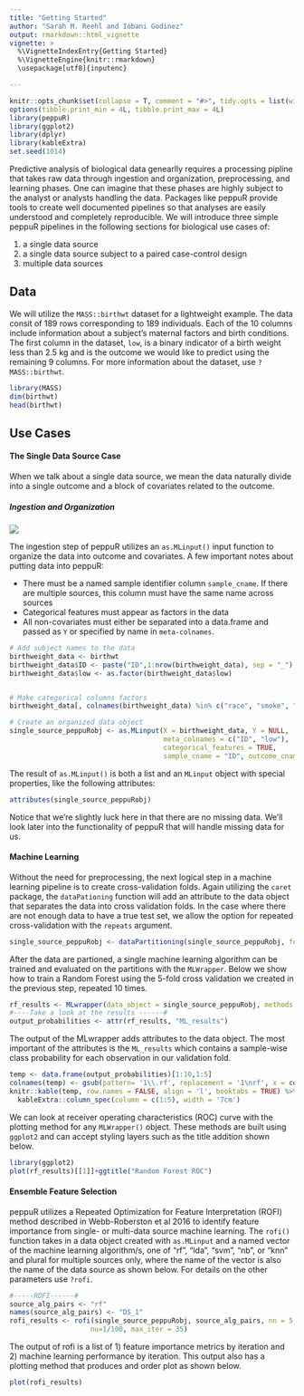 ```yaml
---
title: "Getting Started"
author: "Sarah M. Reehl and Iobani Godinez"
output: rmarkdown::html_vignette
vignette: >
  %\VignetteIndexEntry{Getting Started}
  %\VignetteEngine{knitr::rmarkdown}
  \usepackage[utf8]{inputenc}

---
```


```r
knitr::opts_chunk$set(collapse = T, comment = "#>", tidy.opts = list(width.cutoff = 70))
options(tibble.print_min = 4L, tibble.print_max = 4L)
library(peppuR)
library(ggplot2)
library(dplyr)
library(kableExtra)
set.seed(1014)
```

Predictive analysis of biological data genearlly requires a processing pipline that takes raw data through ingestion and organization, preprocessing, and learning phases. One can imagine that these phases are highly subject to the analyst or analysts handling the data. Packages like peppuR provide tools to create well documented pipelines so that analyses are easily understood and completely reproducible. We will introduce three simple peppuR pipelines in the following sections for biological use cases of:

1. a single data source 
2. a single data source subject to a paired case-control design
3. multiple data sources

## Data

We will utilize the `MASS::birthwt` dataset for a lightweight example. The data consit of 189 rows corresponding to 189 individuals. Each of the 10 columns include information about a subject's maternal factors and birth conditions. The first column in the dataset, `low`, is a binary indicator of a birth weight less than 2.5 kg and is the outcome we would like to predict using the remaining 9 columns. For more information about the dataset, use `?MASS::birthwt`. 

```r
library(MASS)
dim(birthwt)
head(birthwt)
```

## Use Cases
#### The Single Data Source Case
When we talk about a single data source, we mean the data naturally divide into a single outcome and a block of covariates related to the outcome.  

##### Ingestion and Organization
![](single_source.001.jpeg)

The ingestion step of peppuR utilizes an `as.MLinput()` input function to organize the data into outcome and covariates. A few important notes about putting data into peppuR:

* There must be a named sample identifier column `sample_cname`. If there are multiple sources, this column must have the same name across sources
* Categorical features must appear as factors in the data
* All non-covariates must either be separated into a data.frame and passed as `Y` or specified by name in `meta-colnames`.


```r
# Add subject names to the data
birthweight_data <- birthwt
birthweight_data$ID <- paste("ID",1:nrow(birthweight_data), sep = "_")
birthweight_data$low <- as.factor(birthweight_data$low)


# Make categorical columns factors
birthweight_data[, colnames(birthweight_data) %in% c("race", "smoke", "ht", "ui")] <- lapply(birthweight_data[, colnames(birthweight_data) %in% c("race", "smoke", "ht", "ui")], function(x) as.factor(x))

# Create an organized data object
single_source_peppuRobj <- as.MLinput(X = birthweight_data, Y = NULL, 
                                      meta_colnames = c("ID", "low"),
                                      categorical_features = TRUE,
                                      sample_cname = "ID", outcome_cname = "low")
```

The result of `as.MLinput()` is both a list and an `MLinput` object with special properties, like the following attributes:

```r
attributes(single_source_peppuRobj)
```

Notice that we're slightly luck here in that there are no missing data. We'll look later into the functionality of peppuR that will handle missing data for us.

#### Machine Learning

Without the need for preprocessing, the next logical step in a machine learning pipeline is to create cross-validation folds. Again utilizing the `caret` package, the `dataPationing` function will add an attribute to the data object that separates the data into cross validation folds. In the case where there are not enough data to have a true test set, we allow the option for repeated cross-validation with the `repeats` argument.

```r
single_source_peppuRobj <- dataPartitioning(single_source_peppuRobj, folds = 5, repeats = 10)
```

After the data are partioned, a single machine learning algorithm can be trained and evaluated on the partitions with the `MLWrapper`. Below we show how to train a Random Forest using the 5-fold cross validation we created in the previous step, repeated 10 times.


```r
rf_results <- MLwrapper(data_object = single_source_peppuRobj, methods = "rf")
#----Take a look at the results ------#
output_probabilities <- attr(rf_results, "ML_results")
```

The output of the MLwrapper adds attributes to the data object. The most important of the attributes is the `ML_results` which contains a sample-wise class probability for each observation in our validation fold. 

```r
temp <- data.frame(output_probabilities)[1:10,1:5]
colnames(temp) <- gsub(pattern= '1\\.rf', replacement = '1\nrf', x = colnames(temp))
knitr::kable(temp, row.names = FALSE, align = 'l', booktabs = TRUE) %>%
  kableExtra::column_spec(column = c(1:5), width = '7cm')
```

We can look at receiver operating characteristics (ROC) curve with the plotting method for any `MLWrapper()` object. These methods are built using `ggplot2` and can accept styling layers such as the title addition shown below.

```r
library(ggplot2)
plot(rf_results)[[1]]+ggtitle("Random Forest ROC")

```

#### Ensemble Feature Selection
peppuR utilizes a Repeated Optimization for Feature Interpretation (ROFI) method described in Webb-Roberston et al 2016 to identify feature importance from single- or multi-data source machine learning. The `rofi()` function takes in a data object created with `as.MLinput` and a named vector of the machine learning algorithm/s, one of "rf", "lda", "svm", "nb", or "knn" and plural for multiple sources only, where the name of the vector is also the name of the data source as shown below. For details on the other parameters use `?rofi`.

```r
#-----ROFI------#
source_alg_pairs <- "rf"
names(source_alg_pairs) <- "DS_1"
rofi_results <- rofi(single_source_peppuRobj, source_alg_pairs, nn = 5, f_prob=0.4,
                    nu=1/100, max_iter = 35)
```

The output of rofi is a list of 1) feature importance metrics by iteration and 2) machine learning performance by iteration. This output also has a plotting method that produces and order plot as shown below.

```r
plot(rofi_results)
```

